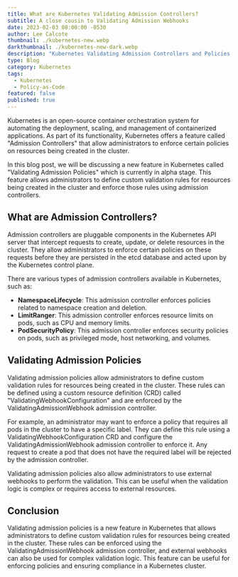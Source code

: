 ```yaml
---
title: What are Kubernetes Validating Admission Controllers?
subtitle: A close cousin to Validating Admission Webhooks
date: 2023-02-03 08:00:00 -0530
author: Lee Calcote
thumbnail: ./kubernetes-new.webp
darkthumbnail: ./kubernetes-new-dark.webp
description: "Kubernetes Validating Admission Controllers and Policies use the Common Expression Language (CEL) to offer a declarative, in-process alternative to Validating Admission Webhooks."
type: Blog
category: Kubernetes
tags:
  - Kubernetes
  - Policy-as-Code
featured: false
published: true
---
```



<BlogWrapper>

Kubernetes is an open-source container orchestration system for automating the deployment, scaling, and management of containerized applications. As part of its functionality, Kubernetes offers a feature called "Admission Controllers" that allow administrators to enforce certain policies on resources being created in the cluster.

In this blog post, we will be discussing a new feature in Kubernetes called "Validating Admission Policies" which is currently in alpha stage. This feature allows administrators to define custom validation rules for resources being created in the cluster and enforce those rules using admission controllers.

## What are Admission Controllers?

Admission controllers are pluggable components in the Kubernetes API server that intercept requests to create, update, or delete resources in the cluster. They allow administrators to enforce certain policies on these requests before they are persisted in the etcd database and acted upon by the Kubernetes control plane.

There are various types of admission controllers available in Kubernetes, such as:

- **NamespaceLifecycle**: This admission controller enforces policies related to namespace creation and deletion.
- **LimitRanger**: This admission controller enforces resource limits on pods, such as CPU and memory limits.
- **PodSecurityPolicy**: This admission controller enforces security policies on pods, such as privileged mode, host networking, and volumes.

## Validating Admission Policies

Validating admission policies allow administrators to define custom validation rules for resources being created in the cluster. These rules can be defined using a custom resource definition (CRD) called "ValidatingWebhookConfiguration" and are enforced by the ValidatingAdmissionWebhook admission controller.

For example, an administrator may want to enforce a policy that requires all pods in the cluster to have a specific label. They can define this rule using a ValidatingWebhookConfiguration CRD and configure the ValidatingAdmissionWebhook admission controller to enforce it. Any request to create a pod that does not have the required label will be rejected by the admission controller.

Validating admission policies also allow administrators to use external webhooks to perform the validation. This can be useful when the validation logic is complex or requires access to external resources.

## Conclusion

Validating admission policies is a new feature in Kubernetes that allows administrators to define custom validation rules for resources being created in the cluster. These rules can be enforced using the ValidatingAdmissionWebhook admission controller, and external webhooks can also be used for complex validation logic. This feature can be useful for enforcing policies and ensuring compliance in a Kubernetes cluster.

</BlogWrapper>